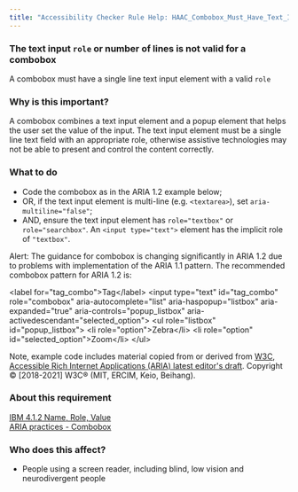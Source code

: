 ```yaml
---
title: "Accessibility Checker Rule Help: HAAC_Combobox_Must_Have_Text_Input"
---
```


<div className="toolHelp">
<Row>
<Column colLg={16} colMd={8} colSm={4} className="toolHead">

### The text input `role` or number of lines is not valid for a combobox

<div id="locLevel"></div>

A combobox must have a single line text input element with a valid `role`

</Column>
</Row>
<Row>
<Column colLg={11} colMd={5} colSm={4} className="toolMain">

### Why is this important?

A combobox combines a text input element and a popup element that helps the user set the value of the input. The text input element must be a single line text field with an appropriate role, otherwise assistive technologies may not be able to present and control the content correctly.

<div id="locSnippet"></div>

### What to do

 * Code the combobox as in the ARIA 1.2 example below;
 * OR, if the text input element is multi-line (e.g. `<textarea>`), set `aria-multiline="false"`;
 * AND, ensure the text input element has `role="textbox"` or `role="searchbox"`. An `<input type="text">` element has the implicit role of `"textbox"`.

Alert: The guidance for combobox is changing significantly in ARIA 1.2 due to problems with implementation of the ARIA 1.1 pattern. The recommended combobox pattern for ARIA 1.2 is:

<CodeSnippet type="multi" light={true}> &lt;label for="tag_combo"&gt;Tag&lt;/label&gt;
  &lt;input type="text" id="tag_combo"
      role="combobox" aria-autocomplete="list"
      aria-haspopup="listbox" aria-expanded="true"
      aria-controls="popup_listbox" aria-activedescendant="selected_option"&gt;
   &lt;ul role="listbox" id="popup_listbox"&gt;
      &lt;li role="option"&gt;Zebra&lt;/li&gt;
      &lt;li role="option" id="selected_option"&gt;Zoom&lt;/li&gt;
   &lt;/ul&gt;</CodeSnippet>

Note, example code includes material copied from or derived from [W3C, Accessible Rich Internet Applications (ARIA) latest editor's draft](https://w3c.github.io/aria-practices/#combobox). Copyright © [2018-2021] W3C® (MIT, ERCIM, Keio, Beihang).

</Column>
<Column colLg={5} colMd={3} colSm={4} className="toolLeft">

### About this requirement

[IBM 4.1.2 Name, Role, Value](https://www.ibm.com/able/requirements/requirements/#4_1_2)  
[ARIA practices - Combobox](https://w3c.github.io/aria-practices/#combobox)

### Who does this affect?

 * People using a screen reader, including blind, low vision and neurodivergent people

</Column>
</Row>
</div>

